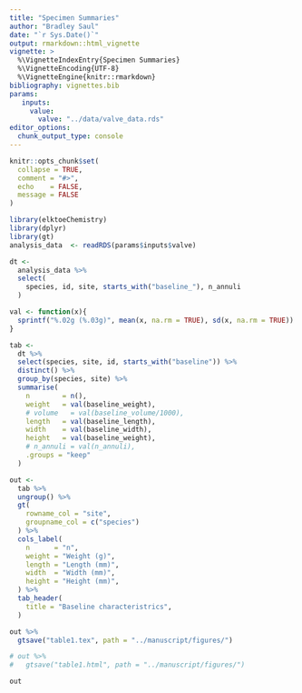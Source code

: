 ```yaml
---
title: "Specimen Summaries"
author: "Bradley Saul"
date: "`r Sys.Date()`"
output: rmarkdown::html_vignette
vignette: >
  %\VignetteIndexEntry{Specimen Summaries}
  %\VignetteEncoding{UTF-8}
  %\VignetteEngine{knitr::rmarkdown}
bibliography: vignettes.bib
params: 
   inputs: 
     value: 
       valve: "../data/valve_data.rds"
editor_options: 
  chunk_output_type: console
---
```


```r
knitr::opts_chunk$set(
  collapse = TRUE,
  comment = "#>",
  echo    = FALSE,
  message = FALSE
)
```


```r
library(elktoeChemistry)
library(dplyr)
library(gt)
analysis_data  <- readRDS(params$inputs$valve)
```

```r
dt <-
  analysis_data %>%
  select(
    species, id, site, starts_with("baseline_"), n_annuli
  )
```
```r

val <- function(x){
  sprintf("%.02g (%.03g)", mean(x, na.rm = TRUE), sd(x, na.rm = TRUE))
}

tab <- 
  dt %>%
  select(species, site, id, starts_with("baseline")) %>%
  distinct() %>%
  group_by(species, site) %>%
  summarise(
    n        = n(),
    weight   = val(baseline_weight),
    # volume   = val(baseline_volume/1000),
    length   = val(baseline_length),
    width    = val(baseline_width),
    height   = val(baseline_weight),
    # n_annuli = val(n_annuli),
    .groups = "keep"
  )

out <- 
  tab %>%
  ungroup() %>%
  gt(
    rowname_col = "site",
    groupname_col = c("species")
  ) %>%
  cols_label(
    n      = "n",
    weight = "Weight (g)",
    length = "Length (mm)",
    width  = "Width (mm)",
    height = "Height (mm)",
  ) %>%
  tab_header(
    title = "Baseline characteristrics",
  )
```

```r
out %>%
  gtsave("table1.tex", path = "../manuscript/figures/")

# out %>%
#   gtsave("table1.html", path = "../manuscript/figures/")
```

```r
out
```
